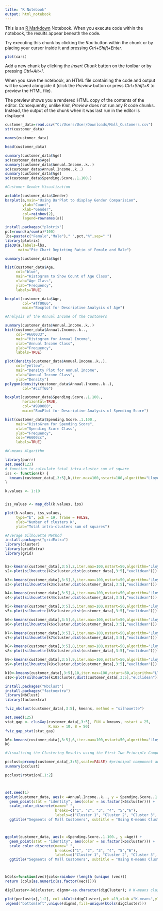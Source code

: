 ---
title: "R Notebook"
output: html_notebook
---

This is an [R Markdown](http://rmarkdown.rstudio.com) Notebook. When you execute code within the notebook, the results appear beneath the code. 

Try executing this chunk by clicking the *Run* button within the chunk or by placing your cursor inside it and pressing *Ctrl+Shift+Enter*. 

```{r}
plot(cars)
```

Add a new chunk by clicking the *Insert Chunk* button on the toolbar or by pressing *Ctrl+Alt+I*.

When you save the notebook, an HTML file containing the code and output will be saved alongside it (click the *Preview* button or press *Ctrl+Shift+K* to preview the HTML file).

The preview shows you a rendered HTML copy of the contents of the editor. Consequently, unlike *Knit*, *Preview* does not run any R code chunks. Instead, the output of the chunk when it was last run in the editor is displayed.
```{r}
customer_data=read.csv("C:/Users/User/Downloads/Mall_Customers.csv")
str(customer_data)
```

```{r}
names(customer_data)
```


```{r}
head(customer_data)
```
```{r}
summary(customer_data$Age)
sd(customer_data$Age)
summary(customer_data$Annual.Income..k..)
sd(customer_data$Annual.Income..k..)
summary(customer_data$Age)
sd(customer_data$Spending.Score..1.100.)
```

```{r}
#Customer Gender Visualization

a=table(customer_data$Gender)
barplot(a,main="Using BarPlot to display Gender Comparision",
        ylab="Count",
        xlab="Gender",
        col=rainbow(2),
        legend=rownames(a))

```

```{r}
install.packages("plotrix")
pct=round(a/sum(a)*100)
lbs=paste(c("Female","Male")," ",pct,"%",sep=" ")
library(plotrix)
pie3D(a,labels=lbs,
      main="Pie Chart Depicting Ratio of Female and Male")
```

```{r}
summary(customer_data$Age)

hist(customer_data$Age,
     col="blue",
     main="Histogram to Show Count of Age Class",
     xlab="Age Class",
     ylab="Frequency",
     labels=TRUE)
```

```{r}
boxplot(customer_data$Age,
        col="#ff0066",
        main="Boxplot for Descriptive Analysis of Age")
```

```{r}
#Analysis of the Annual Income of the Customers

summary(customer_data$Annual.Income..k..)
hist(customer_data$Annual.Income..k..,
     col="#660033",
     main="Histogram for Annual Income",
     xlab="Annual Income Class",
     ylab="Frequency",
     labels=TRUE)
```

```{r}
plot(density(customer_data$Annual.Income..k..),
     col="yellow",
     main="Density Plot for Annual Income",
     xlab="Annual Income Class",
     ylab="Density")
polygon(density(customer_data$Annual.Income..k..),
        col="#ccff66")

boxplot(customer_data$Spending.Score..1.100.,
        horizontal=TRUE,
        col="#990000",
        main="BoxPlot for Descriptive Analysis of Spending Score")
```


```{r}
hist(customer_data$Spending.Score..1.100.,
     main="HistoGram for Spending Score",
     xlab="Spending Score Class",
     ylab="Frequency",
     col="#6600cc",
     labels=TRUE)
```


```{r}
#K-means Algorithm

library(purrr)
set.seed(123)
# function to calculate total intra-cluster sum of square 
iss <- function(k) {
  kmeans(customer_data[,3:5],k,iter.max=100,nstart=100,algorithm="Lloyd" )$tot.withinss
}

k.values <- 1:10


iss_values <- map_dbl(k.values, iss)

plot(k.values, iss_values,
     type="b", pch = 19, frame = FALSE, 
     xlab="Number of clusters K",
     ylab="Total intra-clusters sum of squares")

```


```{r}
#Average Silhouette Method
install.packages("gridExtra")
library(cluster) 
library(gridExtra)
library(grid)


k2<-kmeans(customer_data[,3:5],2,iter.max=100,nstart=50,algorithm="Lloyd")
s2<-plot(silhouette(k2$cluster,dist(customer_data[,3:5],"euclidean")))

k3<-kmeans(customer_data[,3:5],3,iter.max=100,nstart=50,algorithm="Lloyd")
s3<-plot(silhouette(k3$cluster,dist(customer_data[,3:5],"euclidean")))

k4<-kmeans(customer_data[,3:5],4,iter.max=100,nstart=50,algorithm="Lloyd")
s4<-plot(silhouette(k4$cluster,dist(customer_data[,3:5],"euclidean")))

k5<-kmeans(customer_data[,3:5],5,iter.max=100,nstart=50,algorithm="Lloyd")
s5<-plot(silhouette(k5$cluster,dist(customer_data[,3:5],"euclidean")))

k6<-kmeans(customer_data[,3:5],6,iter.max=100,nstart=50,algorithm="Lloyd")
s6<-plot(silhouette(k6$cluster,dist(customer_data[,3:5],"euclidean")))

k7<-kmeans(customer_data[,3:5],7,iter.max=100,nstart=50,algorithm="Lloyd")
s7<-plot(silhouette(k7$cluster,dist(customer_data[,3:5],"euclidean")))

k8<-kmeans(customer_data[,3:5],8,iter.max=100,nstart=50,algorithm="Lloyd")
s8<-plot(silhouette(k8$cluster,dist(customer_data[,3:5],"euclidean")))

k9<-kmeans(customer_data[,3:5],9,iter.max=100,nstart=50,algorithm="Lloyd")
s9<-plot(silhouette(k9$cluster,dist(customer_data[,3:5],"euclidean")))

k10<-kmeans(customer_data[,3:5],10,iter.max=100,nstart=50,algorithm="Lloyd")
s10<-plot(silhouette(k10$cluster,dist(customer_data[,3:5],"euclidean")))
```


```{r}
install.packages("NbClust")
install.packages("factoextra")
library(NbClust)
library(factoextra)

fviz_nbclust(customer_data[,3:5], kmeans, method = "silhouette")

set.seed(125)
stat_gap <- clusGap(customer_data[,3:5], FUN = kmeans, nstart = 25,
                    K.max = 10, B = 50)
fviz_gap_stat(stat_gap)

k6<-kmeans(customer_data[,3:5],6,iter.max=100,nstart=50,algorithm="Lloyd")
k6
```


```{r}
#Visualizing the Clustering Results using the First Two Principle Components

pcclust=prcomp(customer_data[,3:5],scale=FALSE) #principal component analysis
summary(pcclust)

pcclust$rotation[,1:2]



set.seed(1)
ggplot(customer_data, aes(x =Annual.Income..k.., y = Spending.Score..1.100.)) + 
  geom_point(stat = "identity", aes(color = as.factor(k6$cluster))) +
  scale_color_discrete(name=" ",
                       breaks=c("1", "2", "3", "4", "5","6"),
                       labels=c("Cluster 1", "Cluster 2", "Cluster 3", "Cluster 4", "Cluster 5","Cluster 6")) +
  ggtitle("Segments of Mall Customers", subtitle = "Using K-means Clustering")



ggplot(customer_data, aes(x =Spending.Score..1.100., y =Age)) + 
  geom_point(stat = "identity", aes(color = as.factor(k6$cluster))) +
  scale_color_discrete(name=" ",
                       breaks=c("1", "2", "3", "4", "5","6"),
                       labels=c("Cluster 1", "Cluster 2", "Cluster 3", "Cluster 4", "Cluster 5","Cluster 6")) +
  ggtitle("Segments of Mall Customers", subtitle = "Using K-means Clustering")



kCols=function(vec){cols=rainbow (length (unique (vec)))
return (cols[as.numeric(as.factor(vec))])}

digCluster<-k6$cluster; dignm<-as.character(digCluster); # K-means clusters

plot(pcclust$x[,1:2], col =kCols(digCluster),pch =19,xlab ="K-means",ylab="classes")
legend("bottomleft",unique(dignm),fill=unique(kCols(digCluster)))







```


```{r}
```


```{r}
```

